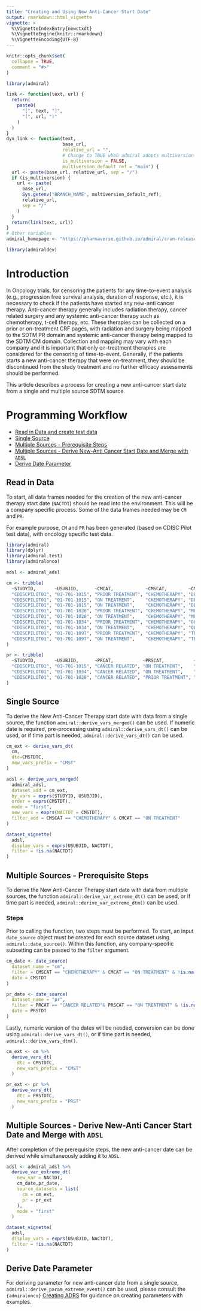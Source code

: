 ```yaml
---
title: "Creating and Using New Anti-Cancer Start Date"
output: rmarkdown::html_vignette
vignette: >
  %\VignetteIndexEntry{newctxdt}
  %\VignetteEngine{knitr::rmarkdown}
  %\VignetteEncoding{UTF-8}
---
```


```r
knitr::opts_chunk$set(
  collapse = TRUE,
  comment = "#>"
)

library(admiral)

link <- function(text, url) {
  return(
    paste0(
      "[", text, "]",
      "(", url, ")"
    )
  )
}
dyn_link <- function(text,
                     base_url,
                     relative_url = "",
                     # Change to TRUE when admiral adopts multiversion docs
                     is_multiversion = FALSE,
                     multiversion_default_ref = "main") {
  url <- paste(base_url, relative_url, sep = "/")
  if (is_multiversion) {
    url <- paste(
      base_url,
      Sys.getenv("BRANCH_NAME", multiversion_default_ref),
      relative_url,
      sep = "/"
    )
  }
  return(link(text, url))
}
# Other variables
admiral_homepage <- "https://pharmaverse.github.io/admiral/cran-release"

library(admiraldev)
```

# Introduction

In Oncology trials, for censoring the patients for any time-to-event analysis (e.g., progression free survival analysis, duration of response, etc.), it is necessary to check if the patients have started any new-anti cancer therapy. Anti-cancer therapy generally includes radiation therapy, cancer related surgery and any systemic anti-cancer therapy such as chemotherapy, t-cell therapy, etc.
These therapies can be collected on a prior or on-treatment CRF pages, with radiation and surgery being mapped to the SDTM PR domain and systemic anti-cancer therapy being mapped to the SDTM CM domain. Collection and mapping may vary with each company and it is important that only on-treatment therapies are considered for the censoring of time-to-event. Generally, if the patients starts a new anti-cancer therapy that were on-treatment, they should be discontinued from the study treatment and no further efficacy assessments should be performed.

This article describes a process for creating a new anti-cancer start date from a single and multiple source SDTM source.

# Programming Workflow

-   [Read in Data and create test data](#readdata)
-   [Single Source](#input)
-   [Multiple Sources - Prerequisite Steps](#multiinput)
-   [Multiple Sources - Derive New-Anti Cancer Start Date and Merge with `ADSL`](#nactdt)
-   [Derive Date Parameter](#par)

## Read in Data {#readdata}

To start, all data frames needed for the creation of the new anti-cancer therapy start date (`NACTDT`) should be read into the environment. This will be a company specific process. Some
of the data frames needed may be `CM` and `PR`.

For example purpose, `CM` and `PR` has been generated (based on CDISC Pilot test data), with oncology specific test data.

```r
library(admiral)
library(dplyr)
library(admiral.test)
library(admiralonco)

adsl <- admiral_adsl

cm <- tribble(
  ~STUDYID,       ~USUBJID,      ~CMCAT,            ~CMSCAT,        ~CMTRT,        ~CMSTDTC,       
  "CDISCPILOT01", "01-701-1015", "PRIOR TREATMENT", "CHEMOTHERAPY", "DEXRAZOXANE",	NA,            
  "CDISCPILOT01", "01-701-1015", "ON TREATMENT",    "CHEMOTHERAPY",	"DEXROZOXANE",  "2014-07-02",
  "CDISCPILOT01", "01-701-1015", "ON TREATMENT",    "CHEMOTHERAPY",	"DEXROZOXANE",  "2014-06-19",
  "CDISCPILOT01", "01-701-1028", "PRIOR TREATMENT", "CHEMOTHERAPY", "METHOTREXATE", NA,             
  "CDISCPILOT01", "01-701-1028", "ON TREATMENT",    "CHEMOTHERAPY", "METHOTREXATE", "2014-01-14",   
  "CDISCPILOT01", "01-701-1034", "PRIOR TREATMENT", "CHEMOTHERAPY", "OLAPARIB",     NA,             
  "CDISCPILOT01", "01-701-1034", "ON TREATMENT",    "CHEMOTHERAPY", "OLAPARIB",     "2014-12-30",   
  "CDISCPILOT01", "01-701-1097", "PRIOR TREATMENT", "CHEMOTHERAPY", "TEMODAL",      NA,             
  "CDISCPILOT01", "01-701-1097", "ON TREATMENT",    "CHEMOTHERAPY", "TEMODAL",      "2013-12-31",  
)

pr <- tribble(
  ~STUDYID,       ~USUBJID,      ~PRCAT,           ~PRSCAT,           ~PRTRT,    ~PRSTDTC,     
  "CDISCPILOT01", "01-701-1015", "CANCER RELATED", "ON TREATMENT",    "SURGERY", "2014-06-18", 
  "CDISCPILOT01", "01-701-1034", "CANCER RELATED", "ON TREATMENT",    "SURGERY", "2014-12-16", 
  "CDISCPILOT01", "01-701-1028", "CANCER RELATED", "PRIOR TREATMENT", "SURGERY",  NA,          
)

```

## Single Source{#input}

To derive the New Anti-Cancer Therapy start date with data from a single source, the function `admiral::derive_vars_merged()` can be used. If numeric date is required, pre-processing using `admiral::derive_vars_dt()` can be used, or if time part is needed, `admiral::derive_vars_dt()` can be used.

```r

cm_ext <- derive_vars_dt(
  cm,
  dtc=CMSTDTC,
  new_vars_prefix = "CMST"
)

adsl <- derive_vars_merged(
  admiral_adsl,
  dataset_add = cm_ext,
  by_vars = exprs(STUDYID, USUBJID),
  order = exprs(CMSTDT),
  mode = "first",
  new_vars = exprs(NACTDT = CMSTDT),
  filter_add = CMSCAT == "CHEMOTHERAPY" & CMCAT == "ON TREATMENT"
)

```

```r
dataset_vignette(
  adsl,
  display_vars = exprs(USUBJID, NACTDT),
  filter = !is.na(NACTDT)
)
```

## Multiple Sources - Prerequisite Steps {#multiinput}

To derive the New Anti-Cancer Therapy start date with data from multiple sources, the function `admiral::derive_var_extreme_dt()` can be used, or if time part is needed, `admiral::derive_var_extreme_dtm()` can be used.
 
 
### Steps 

Prior to calling the function, two steps must be performed. To start, an input `date_source` object must be created for each source dataset using `admiral::date_source()`. Within this function, any company-specific subsetting can be passed to the `filter` argument. 

```r

cm_date <- date_source(
  dataset_name = "cm",
  filter = CMSCAT == "CHEMOTHERAPY" & CMCAT == "ON TREATMENT" & !is.na(CMSTDT),
  date = CMSTDT
)

pr_date <- date_source(
  dataset_name = "pr",
  filter = PRCAT == "CANCER RELATED"& PRSCAT == "ON TREATMENT" & !is.na(PRSTDT),
  date = PRSTDT
)

```

Lastly, numeric version of the dates will be needed, conversion can be done using `admiral::derive_vars_dt()`, or if time part is needed, `admiral::derive_vars_dtm()`. 


```r

cm_ext <- cm %>%
  derive_vars_dt(
    dtc = CMSTDTC,
    new_vars_prefix = "CMST"
  )

pr_ext <- pr %>%
  derive_vars_dt(
    dtc = PRSTDTC,
    new_vars_prefix = "PRST"
  ) 

```

## Multiple Sources - Derive New-Anti Cancer Start Date and Merge with `ADSL` {#nactdt}

After completion of the prerequisite steps, the new anti-cancer date can be derived while simultaneously adding it to `ADSL`.

```r

adsl <- admiral_adsl %>% 
  derive_var_extreme_dt(
    new_var = NACTDT,
    cm_date,pr_date,
    source_datasets = list(
      cm = cm_ext,
      pr = pr_ext
    ),
    mode = "first"
  ) 

```

```r
dataset_vignette(
  adsl,
  display_vars = exprs(USUBJID, NACTDT),
  filter = !is.na(NACTDT)
)
```
## Derive Date Parameter {#par}

For deriving parameter for new anti-cancer date from a single source, `admiral::derive_param_extreme_event()` can be used, please consult the `{admiralonco}` [Creating ADRS](adrs.html) for guidance on creating parameters with examples.
